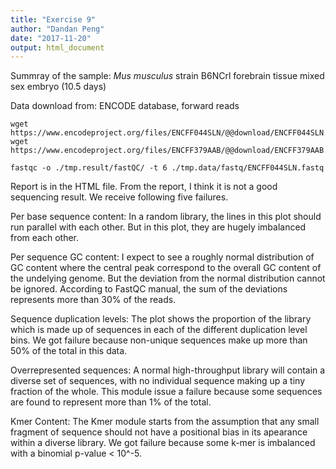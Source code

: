 ---
title: "Exercise 9"
author: "Dandan Peng"
date: "2017-11-20"
output: html_document
---
Summray of the sample: *Mus musculus* strain B6NCrl forebrain tissue mixed sex embryo (10.5 days)

Data download from: ENCODE database, forward reads

```{}
wget https://www.encodeproject.org/files/ENCFF044SLN/@@download/ENCFF044SLN.fastq.gz
wget https://www.encodeproject.org/files/ENCFF379AAB/@@download/ENCFF379AAB.fastq.gz

fastqc -o ./tmp.result/fastQC/ -t 6 ./tmp.data/fastq/ENCFF044SLN.fastq

```

Report is in the HTML file. From the report, I think it is not a good sequencing result. We receive following five failures.

Per base sequence content: In a random library, the lines in this plot should run parallel with each other. But in this plot, they are hugely imbalanced from each other.

Per sequence GC content: I expect to see a roughly normal distribution of GC content where the central peak correspond to the overall GC content of the undelying genome. But the deviation from the normal distribution cannot be ignored. According to FastQC manual, the sum of the deviations represents more than 30% of the reads.

Sequence duplication levels: The plot shows the proportion of the library which is made up of sequences in each of the different duplication level bins. We got failure because non-unique sequences make up more than 50% of the total in this data.

Overrepresented sequences: A normal high-throughput library will contain a diverse set of sequences, with no individual sequence making up a tiny fraction of the whole. This module issue a failure because some sequences are found to represent more than 1% of the total.

Kmer Content: The Kmer module starts from the assumption that any small fragment of sequence should not have a positional bias in its apearance within a diverse library. We got failure because some k-mer is imbalanced with a binomial p-value < 10^-5. 